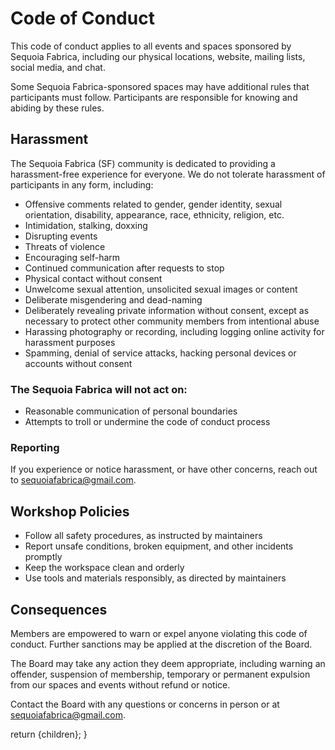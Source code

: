 
# Code of Conduct

This code of conduct applies to all events and spaces sponsored by Sequoia Fabrica, including our physical locations, website, mailing lists, social media, and chat.

Some Sequoia Fabrica-sponsored spaces may have additional rules that participants must follow. Participants are responsible for knowing and abiding by these rules.


## Harassment

The Sequoia Fabrica (SF) community is dedicated to providing a harassment-free experience for everyone. We do not tolerate harassment of participants in any form, including:



- Offensive comments related to gender, gender identity, sexual orientation, disability, appearance, race, ethnicity, religion, etc.
- Intimidation, stalking, doxxing
- Disrupting events
- Threats of violence
- Encouraging self-harm
- Continued communication after requests to stop
- Physical contact without consent
- Unwelcome sexual attention, unsolicited sexual images or content
- Deliberate misgendering and dead-naming
- Deliberately revealing private information without consent, except as necessary to protect other community members from intentional abuse
- Harassing photography or recording, including logging online activity for harassment purposes
- Spamming, denial of service attacks, hacking personal devices or accounts without consent


### The Sequoia Fabrica will not act on:



- Reasonable communication of personal boundaries
- Attempts to troll or undermine the code of conduct process


### Reporting 

If you experience or notice harassment, or have other concerns, reach out to [sequoiafabrica@gmail.com](mailto:sequoiafabrica@gmail.com).


## Workshop Policies



* Follow all safety procedures, as instructed by maintainers
* Report unsafe conditions, broken equipment, and other incidents promptly
* Keep the workspace clean and orderly 
* Use tools and materials responsibly, as directed by maintainers


## Consequences

Members are empowered to warn or expel anyone violating this code of conduct. Further sanctions may be applied at the discretion of the Board.

The Board may take any action they deem appropriate, including warning an offender, suspension of membership, temporary or permanent expulsion from our spaces and events without refund or notice.

Contact the Board with any questions or concerns in person or at [sequoiafabrica@gmail.com](mailto:sequoiafabrica@gmail.com).


  return <DocumentLayout>{children}</DocumentLayout>;
}